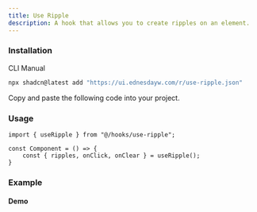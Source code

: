 ```yaml
---
title: Use Ripple
description: A hook that allows you to create ripples on an element.
---
```


### Installation
<Tabs defaultValue="cli">

<TabsList>
  <TabsTrigger value="cli">CLI</TabsTrigger>
  <TabsTrigger value="manual">Manual</TabsTrigger>
</TabsList>

<TabsContent value="cli">

```bash
npx shadcn@latest add "https://ui.ednesdayw.com/r/use-ripple.json"
```

</TabsContent>

<TabsContent value="manual">

<Steps>

<Step>Copy and paste the following code into your project.</Step>

<ComponentSource name="use-ripple" />

</Steps>

</TabsContent>

</Tabs>

### Usage

```tsx
import { useRipple } from "@/hooks/use-ripple";

const Component = () => {
    const { ripples, onClick, onClear } = useRipple();
}
```

### Example

#### Demo
<ComponentPreview name="use-ripple-demo" />
